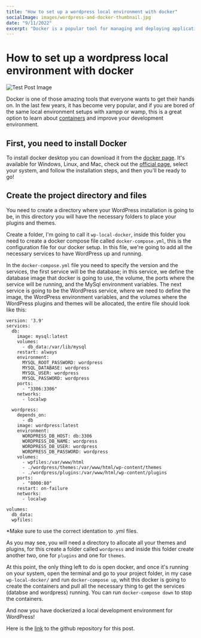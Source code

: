 ```yaml
---
title: "How to set up a wordpress local environment with docker"
socialImage: images/wordpress-and-docker-thumbnail.jpg
date: "9/11/2022"
excerpt: "Docker is a popular tool for managing and deploying applications, and it can be used to set up a WordPress site quickly and easily"
---
```


# How to set up a wordpress local environment with docker

![Test Post Image](/images/wordpress-and-docker-thumbnail.jpg "Wordpress and Docker")

Docker is one of those amazing tools that everyone wants to get their hands on. In the last few years, 
it has become very popular, and if you are bored of the same local environment setups with xampp or wamp, 
this is a great option to learn about [containers](https://www.docker.com/resources/what-container/) and improve your development environment.

## First, you need to install Docker
To install docker desktop you can download it from the [docker page](https://www.docker.com/products/docker-desktop/). It's available for Windows, 
Linux, and Mac, check out the [official page](https://www.docker.com/products/docker-desktop/), select your system, and follow the installation steps, 
and then you'll be ready to go!

## Create the project directory and files
You need to create a directory where your WordPress installation is going to be, in this directory you will have the necessary folders to place your 
plugins and themes.

Create a folder, I'm going to call it `wp-local-docker`, inside this folder you need to create a docker compose file called 
`docker-compose.yml`, this is the configuration file for our docker setup. In this file, we're going to add all the necessary 
services to have WordPress up and running.

In the `docker-compose.yml` file you need to specify the version and the services, the first service will be the database; in this 
service, we define the database image that docker is going to use, the volume, the ports where the service will be running, and the 
MySql environment variables. The next service is going to be the WordPress service, where we need to define the image, the WordPress 
environment variables, and the volumes where the WordPress plugins and themes will be allocated, the entire file should look 
like this:

``` 
version: '3.9'
services:
  db:
    image: mysql:latest
    volumes:
      - db_data:/var/lib/mysql
    restart: always
    environment:
      MYSQL_ROOT_PASSWORD: wordpress
      MYSQL_DATABASE: wordpress
      MYSQL_USER: wordpress
      MYSQL_PASSWORD: wordpress
    ports:
      - "3306:3306"
    networks:
      - localwp

  wordpress:
    depends_on:
      - db
    image: wordpress:latest
    environment:
      WORDPRESS_DB_HOST: db:3306
      WORDPRESS_DB_NAME: wordpress
      WORDPRESS_DB_USER: wordpress
      WORDPRESS_DB_PASSWORD: wordpress
    volumes:
      - wpfiles:/var/www/html
      - ./wordpress/themes:/var/www/html/wp-content/themes
      - ./wordpress/plugins:/var/www/html/wp-content/plugins
    ports:
      - "8000:80"
    restart: on-failure
    networks:
      - localwp

volumes:
  db_data:
  wpfiles:

```
*Make sure to use the correct identation to .yml files.

As you may see, you will need a directory to allocate all your themes and plugins, for this create a folder called `wordpress` and
inside this folder create another two, one for `plugins` and one for `themes`.

At this point, the only thing left to do is open docker, and once it's running on your system, open the terminal and go to
your project folder, in my case `wp-local-docker/` and run `docker-compose up`, whit this docker is going to create the containers
and pull all the necessary thing to get the services (databse and wordpress) running. You can run `docker-compose down` to stop the
containers.

And now you have dockerized a local development environment for WordPress!

Here is the [link](https://github.com/jorgearaya474/wp-local-docker) to the github repository for this post.
